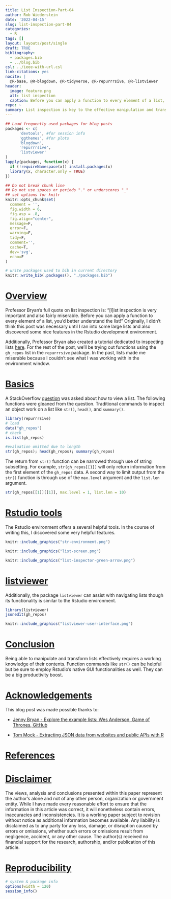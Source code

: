 ```yaml
---
title: List Inspection-Part-04
author: Rob Wiederstein
date: '2022-04-15'
slug: list-inspection-part-04
categories:
  - R
tags: []
layout: layouts/post/single
draft: TRUE
bibliography:
  - packages.bib
  - ../blog.bib
csl: ../ieee-with-url.csl
link-citations: yes
nocite: |
  @R-base, @R-blogdown, @R-tidyverse, @R-repurrrsive, @R-listviewer
header:
  image: feature.png
  alt: list inspection
  caption: Before you can apply a function to every element of a list, you’d better understand the list! Dr. Jenny Bryan, Professor of Biostatistics.
repo: ~
summary: List inspection is key to the effective manipulation and transformation of the data.
---
```



```r
## Load frequently used packages for blog posts
packages <- c(
      'devtools', #for session info
      'ggthemes', #for plots
      'blogdown',
      'repurrrsive',
      'listviewer'
)
lapply(packages, function(x) {
  if (!requireNamespace(x)) install.packages(x)
  library(x, character.only = TRUE)
})
```

```r
## Do not break chunk line
## Do not use spaces or periods "." or underscores "_"
## set options for knitr
knitr::opts_chunk$set(
  comment = '',
  fig.width = 6,
  fig.asp = .8,
  fig.align="center",
  message=F,
  error=F,
  warning=F,
  tidy=F,
  comment='',
  cache=T,
  dev='svg',
  echo=F
)
```

```r
# write packages used to bib in current directory
knitr::write_bib(.packages(), "./packages.bib")
```

# [Overview](#overview)

Professor Bryan's full quote on list inspection is: "[l]ist inspection is very important and also fairly miserable. Before you can apply a function to every element of a list, you’d better understand the list!" Originally, I didn't think this post was necessary until I ran into some large lists and also discovered some nice features in the Rstudio development environment.  

Additionally, Professor Bryan also created a tutorial dedicated to inspecting lists [here](https://jennybc.github.io/purrr-tutorial/ls00_inspect-explore.html). For the rest of the post, we'll be trying out functions using the `gh_repos` list in the `repurrrsive` package. In the past, lists made me miserable because I couldn't see what I was working with in the environment window.

# [Basics](#basics)

A StackOverflow [question](https://stackoverflow.com/questions/32618369/is-there-a-way-to-view-a-list) was asked about how to view a list. The following functions were gleaned from the question. Traditional commands to inspect an object work on a list like `str()`, `head()`, and `summary()`.

```r
library(repurrrsive)
# load
data("gh_repos")
# check
is.list(gh_repos)
```

```r
#evaluation omitted due to length
str(gh_repos); head(gh_repos); summary(gh_repos)
```

The return from `str()` function can be narrowed through use of string subsetting. For example, `str(gh_repos[[1]]` will only return information from the first element of the `gh_repos` data. A second way to limit output from the `str()` function is through use of the `max.level` argument and the `list.len` argument.  

```r
str(gh_repos[[1]][[1]], max.level = 1, list.len = 10)
```

# [Rstudio tools](#rstudio-tools)

The Rstudio environment offers a several helpful tools. In the course of writing this, I discovered some very helpful features.

```r
knitr::include_graphics("str-environment.png")
```

```r
knitr::include_graphics("list-screen.png")
```

```r
knitr::include_graphics("list-inspector-green-arrow.png")
```


# [listviewer](#listviewer)

Additionally, the package `listviewer` can assist with navigating lists though its functionality is similar to the Rstudio environment.

```r
library(listviewer)
jsonedit(gh_repos)
```

```r
knitr::include_graphics("listviewer-user-interface.png")
```


# [Conclusion](#conclusion)

Being able to manipulate and transform lists effectively requires a working knowledge of their contents.  Function commands like `str()` can be helpful but be sure to employ Rstudio's native GUI functionalities as well.  They can be a big productivity boost.

# [Acknowledgements](#acknowledge)

This blog post was made possible thanks to:

-  [Jenny Bryan - Explore the example lists: Wes Anderson, Game of Thrones, GitHub](https://jennybc.github.io/purrr-tutorial/ls00_inspect-explore.html)

-  [Tom Mock - Extracting JSON data from websites and public APIs with R](https://themockup.blog/posts/2020-12-13-extracting-json-from-websites-and-public-apis-with-r/)

# [References](#reference)

<div id="refs"></div>

# [Disclaimer](#disclaimer)

The views, analysis and conclusions presented within this paper represent the author’s alone and not of any other person, organization or government entity. While I have made every reasonable effort to ensure that the information in this article was correct, it will nonetheless contain errors, inaccuracies and inconsistencies. It is a working paper subject to revision without notice as additional information becomes available. Any liability is disclaimed as to any party for any loss, damage, or disruption caused by errors or omissions, whether such errors or omissions result from negligence, accident, or any other cause. The author(s) received no financial support for the research, authorship, and/or publication of this article.

# [Reproducibility](#reproduce)

```r
# system & package info
options(width = 120)
session_info()
```
